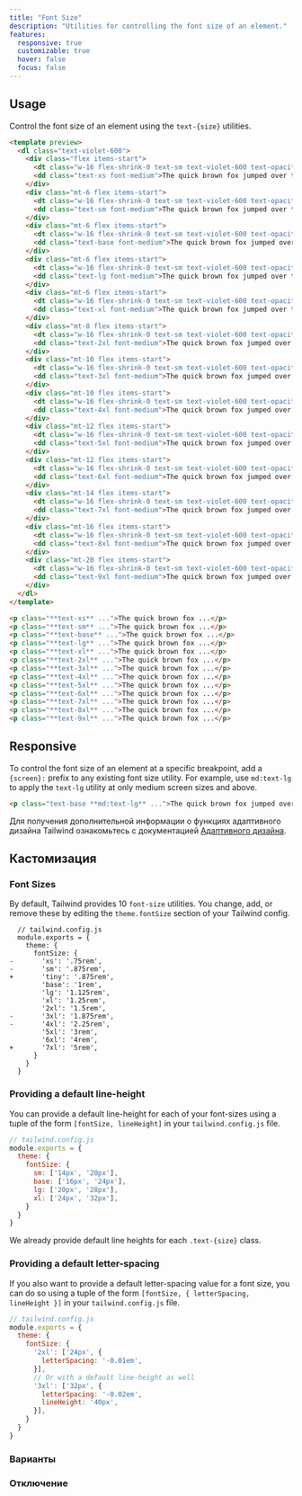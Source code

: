 ```yaml
---
title: "Font Size"
description: "Utilities for controlling the font size of an element."
features:
  responsive: true
  customizable: true
  hover: false
  focus: false
---
```




## Usage

Control the font size of an element using the `text-{size}` utilities.

```html purple
<template preview>
  <dl class="text-violet-600">
    <div class="flex items-start">
      <dt class="w-16 flex-shrink-0 text-sm text-violet-600 text-opacity-50 font-mono leading-3">xs</dt>
      <dd class="text-xs font-medium">The quick brown fox jumped over the lazy dog.</dd>
    </div>
    <div class="mt-6 flex items-start">
      <dt class="w-16 flex-shrink-0 text-sm text-violet-600 text-opacity-50 font-mono leading-4">sm</dt>
      <dd class="text-sm font-medium">The quick brown fox jumped over the lazy dog.</dd>
    </div>
    <div class="mt-6 flex items-start">
      <dt class="w-16 flex-shrink-0 text-sm text-violet-600 text-opacity-50 font-mono leading-5">base</dt>
      <dd class="text-base font-medium">The quick brown fox jumped over the lazy dog.</dd>
    </div>
    <div class="mt-6 flex items-start">
      <dt class="w-16 flex-shrink-0 text-sm text-violet-600 text-opacity-50 font-mono leading-6">lg</dt>
      <dd class="text-lg font-medium">The quick brown fox jumped over the lazy dog.</dd>
    </div>
    <div class="mt-6 flex items-start">
      <dt class="w-16 flex-shrink-0 text-sm text-violet-600 text-opacity-50 font-mono leading-6">xl</dt>
      <dd class="text-xl font-medium">The quick brown fox jumped over the lazy dog.</dd>
    </div>
    <div class="mt-8 flex items-start">
      <dt class="w-16 flex-shrink-0 text-sm text-violet-600 text-opacity-50 font-mono leading-6">2xl</dt>
      <dd class="text-2xl font-medium">The quick brown fox jumped over the lazy dog.</dd>
    </div>
    <div class="mt-10 flex items-start">
      <dt class="w-16 flex-shrink-0 text-sm text-violet-600 text-opacity-50 font-mono leading-6">3xl</dt>
      <dd class="text-3xl font-medium">The quick brown fox jumped over the lazy dog.</dd>
    </div>
    <div class="mt-10 flex items-start">
      <dt class="w-16 flex-shrink-0 text-sm text-violet-600 text-opacity-50 font-mono leading-6">4xl</dt>
      <dd class="text-4xl font-medium">The quick brown fox jumped over the lazy dog.</dd>
    </div>
    <div class="mt-12 flex items-start">
      <dt class="w-16 flex-shrink-0 text-sm text-violet-600 text-opacity-50 font-mono leading-7">5xl</dt>
      <dd class="text-5xl font-medium">The quick brown fox jumped over the lazy dog.</dd>
    </div>
    <div class="mt-12 flex items-start">
      <dt class="w-16 flex-shrink-0 text-sm text-violet-600 text-opacity-50 font-mono leading-8">6xl</dt>
      <dd class="text-6xl font-medium">The quick brown fox jumped over the lazy dog.</dd>
    </div>
    <div class="mt-14 flex items-start">
      <dt class="w-16 flex-shrink-0 text-sm text-violet-600 text-opacity-50 font-mono leading-10">7xl</dt>
      <dd class="text-7xl font-medium">The quick brown fox jumped over the lazy dog.</dd>
    </div>
    <div class="mt-16 flex items-start">
      <dt class="w-16 flex-shrink-0 text-sm text-violet-600 text-opacity-50 font-mono leading-10">8xl</dt>
      <dd class="text-8xl font-medium">The quick brown fox jumped over the lazy dog.</dd>
    </div>
    <div class="mt-20 flex items-start">
      <dt class="w-16 flex-shrink-0 text-sm text-violet-600 text-opacity-50 font-mono leading-10">9xl</dt>
      <dd class="text-9xl font-medium">The quick brown fox jumped over the lazy dog.</dd>
    </div>
  </dl>
</template>

<p class="**text-xs** ...">The quick brown fox ...</p>
<p class="**text-sm** ...">The quick brown fox ...</p>
<p class="**text-base** ...">The quick brown fox ...</p>
<p class="**text-lg** ...">The quick brown fox ...</p>
<p class="**text-xl** ...">The quick brown fox ...</p>
<p class="**text-2xl** ...">The quick brown fox ...</p>
<p class="**text-3xl** ...">The quick brown fox ...</p>
<p class="**text-4xl** ...">The quick brown fox ...</p>
<p class="**text-5xl** ...">The quick brown fox ...</p>
<p class="**text-6xl** ...">The quick brown fox ...</p>
<p class="**text-7xl** ...">The quick brown fox ...</p>
<p class="**text-8xl** ...">The quick brown fox ...</p>
<p class="**text-9xl** ...">The quick brown fox ...</p>
```

## Responsive

To control the font size of an element at a specific breakpoint, add a `{screen}:` prefix to any existing font size utility. For example, use `md:text-lg` to apply the `text-lg` utility at only medium screen sizes and above.

```html
<p class="text-base **md:text-lg** ...">The quick brown fox jumped over the lazy dog.</p>
```

Для получения дополнительной информации о функциях адаптивного дизайна Tailwind ознакомьтесь с документацией [Адаптивного дизайна](/docs/responsive-design).

## Кастомизация

### Font Sizes

By default, Tailwind provides 10 `font-size` utilities. You change, add, or remove these by editing the `theme.fontSize` section of your Tailwind config.

```diff-js
  // tailwind.config.js
  module.exports = {
    theme: {
      fontSize: {
-       'xs': '.75rem',
-       'sm': '.875rem',
+       'tiny': '.875rem',
        'base': '1rem',
        'lg': '1.125rem',
        'xl': '1.25rem',
        '2xl': '1.5rem',
-       '3xl': '1.875rem',
-       '4xl': '2.25rem',
        '5xl': '3rem',
        '6xl': '4rem',
+       '7xl': '5rem',
      }
    }
  }
```

### Providing a default line-height

You can provide a default line-height for each of your font-sizes using a tuple of the form `[fontSize, lineHeight]` in your `tailwind.config.js` file.

```js
// tailwind.config.js
module.exports = {
  theme: {
    fontSize: {
      sm: ['14px', '20px'],
      base: ['16px', '24px'],
      lg: ['20px', '28px'],
      xl: ['24px', '32px'],
    }
  }
}
```

We already provide default line heights for each `.text-{size}` class.

### Providing a default letter-spacing

If you also want to provide a default letter-spacing value for a font size, you can do so using a tuple of the form `[fontSize, { letterSpacing, lineHeight }]` in your `tailwind.config.js` file.

```js
// tailwind.config.js
module.exports = {
  theme: {
    fontSize: {
      '2xl': ['24px', {
        letterSpacing: '-0.01em',
      }],
      // Or with a default line-height as well
      '3xl': ['32px', {
        letterSpacing: '-0.02em',
        lineHeight: '40px',
      }],
    }
  }
}
```

### Варианты

<Variants plugin="fontSize" name="text sizing" />

### Отключение

<Disabling plugin="fontSize" name="text sizing" />
